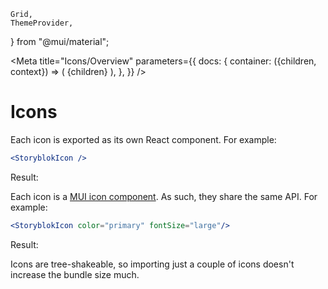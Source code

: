    Grid,
    ThemeProvider,
} from "@mui/material";

<Meta
    title="Icons/Overview"
    parameters={{
        docs: {
            container: ({children, context}) => (
                <DocsContainer context={context}>
                    <ThemeProvider theme={lightTheme}>
                        <CssBaseline/>
                        {children}
                    </ThemeProvider>
                </DocsContainer>
            ),
        },
    }}
/>

# Icons

Each icon is exported as its own React component. For example:

```jsx
<StoryblokIcon />
```
Result:

<StoryblokIcon />

Each icon is a [MUI icon component](https://mui.com/material-ui/icons/#main-content). As such, they share the same API. For example:

```jsx
<StoryblokIcon color="primary" fontSize="large"/>
```

Result:

<StoryblokIcon color="primary" fontSize="large"/>

Icons are tree-shakeable, so importing just a couple of icons doesn't increase the bundle size much.

